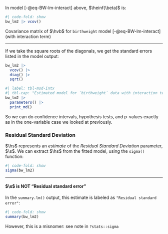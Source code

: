 In model [-@eq-BW-lm-interact] above, $\heinf(\beta)$ is:

:::{#tbl-vcov}

```r
#| code-fold: show
bw_lm2 |> vcov()
```

Covariance matrix of $\hvb$ for `birthweight` model [-@eq-BW-lm-interact] (with interaction term)

:::

---

If we take the square roots of the diagonals, we get the standard errors listed in the model output:

```r
bw_lm2 |>
  vcov() |>
  diag() |>
  sqrt()
```

```r
#| label: tbl-mod-intx
#| tbl-cap: "Estimated model for `birthweight` data with interaction term"
bw_lm2 |>
  parameters() |>
  print_md()
```

So we can do confidence intervals, hypothesis tests, and p-values exactly as in the one-variable case we looked at previously.

### Residual Standard Deviation

::: notes
$\hs$ represents an *estimate* of the *Residual Standard Deviation* parameter, $\s$. 
We can extract $\hs$ from the fitted model, using the `sigma()` function:
:::

```r
#| code-fold: show
sigma(bw_lm2)
```

---

#### $\s$ is NOT "Residual standard error"

::: notes
In the `summary.lm()` output, this estimate is labeled as `"Residual standard error"`:
:::

```r
#| code-fold: show
summary(bw_lm2)
```

::: notes
However, this is a misnomer: see note in `?stats::sigma`
:::
